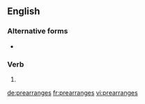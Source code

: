 ==English==

===Alternative forms===
* {{l|en|pre-arranges}}

===Verb===
{{head|en|verb form}}

# {{en-third-person singular of|prearrange}}

[[de:prearranges]]
[[fr:prearranges]]
[[vi:prearranges]]